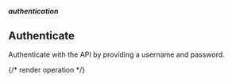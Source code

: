 ##### authentication

## Authenticate

Authenticate with the API by providing a username and password.

{/* render operation */}
